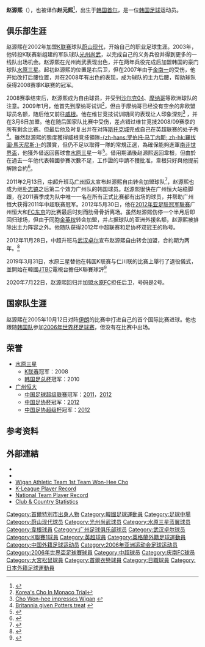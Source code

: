 {{noteTA
|G1=EPL
}}
{{Football player infobox| 
| playername= 赵源熙<br /> {{lang|ko|조원희}}
| image    = [[File:Chowonhee.JPG|220px]]
| fullname = {{lang|ko|조원희}}<br />Cho Won-Hee
| nickname    = 
| height      = {{height|meters=1.77}}
| dateofbirth = {{birth date and age|1983|4|17}}
| cityofbirth = [[首尔|首尔]]
| countryofbirth = {{KOR}}
| clubnumber = 8
| currentclub  = 
| position = 中场
| youthyears = 
| youthclubs = 
| years = 2002<br/>2003-2004<br/>2005-2008<br/>2009-2011<br />2010<br />2011-2012<br />2013-2014<br />2014<br />2014<br />2015-2016<br>2016-2018 <br />2020<br>
| clubs = [[蔚山现代老虎|蔚山现代]]<br/>[[光州尚武不死鸟|光州尚武]]<br/>[[水原三星蓝翼|水原三星蓝翼]]<br/>[[维甘竞技|维甘竞技]]<br />→ [[水原三星蓝翼|水原三星蓝翼]]<br />[[广州恒大|广州恒大]]<br />[[武汉卓尔职业足球俱乐部|武汉卓尔]]<br/>→ [[慶南足球俱樂部|慶南FC]]<br/>[[大宮松鼠|大宮松鼠]]<br/>[[首尔衣恋足球俱乐部|首尔衣恋FC]]<br>[[水原三星蓝翼|水原三星蓝翼]]<br />[[水原FC|水原FC]]
| caps(goals) = {{0}}1 {{0}}(0) <br/> 33 {{0}}(2) <br/> 82 {{0}}(1) <br/>  {{0}}5 {{0}}(0) <br/>  20 {{0}}(1) <br/>47 {{0}}(0)<br/>29 {{0}}(0)<br/>12 {{0}}(0)<br/>{{0}}4 {{0}}(0)<br/>37 {{0}}(5)<br/>37 {{0}}(0)
| nationalyears = 2002-2003<br />2005-2009
| nationalteam = 韩国U20 <br />[[韩国国家足球队|韩国]]
| nationalcaps(goals) = {{0}}9{{0}}(1)<br />36{{0}}(1)
| pcupdate = 
| ntupdate = 
}}
'''赵源熙'''（{{bd|1983年|4月17日|||Cho Won-Hee}}），也被译作'''赵元熙'''<ref name="恒大半场一人如“卧底” 若为冠军赵元熙需努力">{{cite web| url=http://sports.cn.yahoo.com/ypen/20120307/909916.html| title=恒大半场一人如“卧底” 若为冠军赵元熙需努力| accessdate=2013-01-15| deadurl=yes| archiveurl=https://web.archive.org/web/20120718150002/http://sports.cn.yahoo.com/ypen/20120307/909916.html| archivedate=2012-07-18}}</ref>，出生于[[韩国|韩国]][[首尔|首尔]]，是一位[[韩国|韩国]][[足球|足球]]运动员。

==俱乐部生涯==
赵源熙在2002年加盟[[K联赛|K联赛]]球队[[蔚山现代老虎|蔚山现代]]，开始自己的职业足球生涯。2003年，他转投K联赛新组建的军队球队[[光州尚武不死鸟|光州尚武]]，以完成自己的义务兵役并得到更多的一线队出场机会。赵源熙在光州尚武表现出色，并在两年兵役完成后加盟韩国的豪门球队[[水原三星蓝翼|水原三星]]。起初赵源熙的位置是右后卫，但在2007年由于[[金南一|金南一]]的受伤，他开始改打后腰位置，并在2008年有出色的表现，成为球队的主力后腰，帮助球队获得2008赛季K联赛的冠军。

2008赛季结束后，赵源熙成为自由球员，并受到[[沙尔克04|沙尔克04]]、[[摩纳哥足球俱乐部|摩纳哥]]等欧洲球队的注意。2009年1月，他首先到摩纳哥试训<ref>[http://www.wrlsportsnews.com/news/korea-s-cho-in-monaco-trial Korea's Cho In Monaco Trial]{{dead link|date=十月 2017 |bot=InternetArchiveBot }}{{en}}</ref>，但由于摩纳哥已经没有空余的非欧盟球员名额，随后他又前往[[维甘竞技|威根]]。他在维甘竞技试训期间的表现让人印象深刻<ref>[http://www.skysports.com/story/0,19528,11661_4935897,00.html Cho Won-hee impresses Wigan] {{Wayback|url=http://www.skysports.com/story/0,19528,11661_4935897,00.html |date=20160304113755 }}{{en}}</ref> ，并在3月6日加盟。他在随后国家队比赛中受伤，差点错过维甘竞技2008/09赛季的所有剩余比赛。但最后他及时复出并在对阵[[斯托克城足球俱乐部|斯托克城]]完成自己在英超联赛的处子秀<ref>[http://www.skysports.com/football/match_report/0,19764,11065_3005626,00.html Britannia given Potters treat] {{Wayback|url=http://www.skysports.com/football/match_report/0,19764,11065_3005626,00.html |date=20121010014121 }}{{en}}</ref>。雖然赵源熙的態度獲得威根竞技領隊[[罗伯托·马丁内斯|-{zh-hans:罗伯托·马丁内斯; zh-hk:羅拔圖·馬天尼斯;}-]]的讚賞，但仍不足以取得一隊的常規正選，為確保能夠進軍[[2010年世界盃足球賽|南非世界盃]]，他獲外借返回舊球會[[水原三星蓝翼|水原三星]]一年<ref>{{cite news |language=en |url=http://www.skysports.com/story/0,19528,12875_5831760,00.html |title=Cho agrees Korea return |publisher=Sky Sports |date=2010-01-04 |accessdate=2010-01-05}}</ref>。借用期滿後赵源熙返回韋根，但由於在過去一年他代表韓國參賽次數不足，工作證的申請不獲批准，韋根只好與他提前解除合約<ref>{{cite news |language=en |url=http://www.skysports.com/story/0,19528,12875_6753760,00.html |title=Cho leaves Latics |publisher=''Sky Sports'' |date=2011-02-15 |accessdate=2011-02-16 |archive-date=2011-02-18 |archive-url=https://web.archive.org/web/20110218055121/http://www.skysports.com/story/0,19528,12875_6753760,00.html |dead-url=no }}</ref>。

2011年2月13日，[[中超|中超]]升班马[[广州恒大|广州恒大]]宣布赵源熙自由转会加盟球队<ref>{{Cite web |url=http://sports.sina.com.cn/j/2011-02-13/10545448533.shtml |title=恒大官方宣布签强力亚洲外援 前韩国国脚曾踢英超 |access-date=2011-02-13 |archive-date=2017-06-14 |archive-url=https://web.archive.org/web/20170614122347/http://sports.sina.com.cn/j/2011-02-13/10545448533.shtml |dead-url=no }}</ref>，赵源熙也成为继[[朴志镐|朴志镐]]之后第二个效力广州队的韩国球员。赵源熙很快在广州恒大站稳脚跟，在2011赛季成为队中唯一一名在所有正式比赛都有出场的球员，并帮助广州恒大获得2011年中超联赛冠军。2012年5月30日，他在[[2012年亚足联冠军联赛|2012年亚足联冠军联赛]]广州恒大和[[FC东京|FC东京]]的比赛最后时刻而肋骨骨折离场。虽然赵源熙伤停一个半月后即回归球场，但由于同胞[[金英权|金英权]]转会加盟，并占据球队的亚洲外援名额，赵源熙被排除出主力阵容之外。他随队获得2012年中超联赛和足协杯双冠王的称号。

2012年11月28日，中超升班马[[武汉卓尔职业足球俱乐部|武汉卓尔]]宣布赵源熙自由转会加盟，合約期为两年。<ref>{{Cite web |url=http://sports.sohu.com/20121128/n358884770.shtml |title=武汉卓尔宣布恒大名将加盟 两年合约锁定赵源熙 |access-date=2012-11-28 |archive-date=2018-06-22 |archive-url=https://web.archive.org/web/20180622032444/http://sports.sohu.com/20121128/n358884770.shtml |dead-url=no }}</ref>

2019年3月31日，水原三星替他在韩国K联赛与仁川联的比赛上舉行了退役儀式，並開始在韓國[[JTBC|JTBC]]電視台擔任K聯賽球評<ref>{{cite news|language=zh-hans|url=http://sports.163.com/19/0331/22/EBKO5OVV00058780.html|title=前恒大功勋外援正式退役 血拼赛场曾被撞断肋骨|publisher=網易體育|author=滨腾|date=2019-03-31|accessdate=2020-02-16|archive-date=2020-02-15|archive-url=https://web.archive.org/web/20200215173211/http://sports.163.com/19/0331/22/EBKO5OVV00058780.html|dead-url=no}}</ref>

2020年7月22日，赵源熙回归并加盟[[水原FC|水原FC]]担任后卫，号码是2号。

==国家队生涯==
赵源熙在2005年10月12日对阵[[伊朗国家足球队|伊朗]]的比赛中打进自己的首个国际比赛进球。他也跟随[[韩国国家足球队|韩国队]]参加[[2006年世界杯足球赛|2006年世界杯足球赛]]，但没有在比赛中出场。

==荣誉==
* [[水原三星蓝翼|水原三星]]
** [[K联赛|K联赛]]冠军：2008
** [[韩国足总杯|韩国足总杯]]冠军：2010
* [[广州恒大|广州恒大]]
** [[中国足球超级联赛|中国足球超级联赛]]冠军：[[2011年中国足球超级联赛|2011]]，[[2012年中国足球超级联赛|2012]]
** [[中国足协杯|中国足协杯]]冠军：[[2012年中国足协杯|2012]]
** [[中国足协超级杯|中国足协超级杯]]冠军：[[2012年中国足球协会超级杯|2012]]

==参考资料==
{{reflist}}

==外部連結==
*{{soccerbase|id=43865|name=赵源熙}}
* {{FIFA player|197972}}
* [http://www.wiganlatics.co.uk/page/ProfilesDetail/0,,10429~46796,00.html Wigan Athletic  Team  1st Team  Won-Hee Cho]{{Wayback|url=http://www.wiganlatics.co.uk/page/ProfilesDetail/0,,10429~46796,00.html |date=20100110005525 }}
* [https://web.archive.org/web/20080524045219/http://new.kleaguei.com/team/K02/player.aspx?pid=2002040 K-League Player Record] {{ko icon}}
* [http://www.kfa.or.kr/koreateam/fb_amatch_contents.asp?p_unique=20061117121230 National Team Player Record]{{dead link|date=2018年1月 |bot=InternetArchiveBot |fix-attempted=yes }} {{ko icon}}
* [http://www.national-football-teams.com/v2/player.php?id=13578 Club & Country Statistics] {{Wayback|url=http://www.national-football-teams.com/v2/player.php?id=13578 |date=20121021134629 }}

{{start box}}
{{s-sports}}
{{succession box|3=[[武汉卓尔职业足球俱乐部|武汉卓尔职业足球俱乐部]]队长|1=[[梅方|梅方]]|2=[[吴龑|吴-{龑}-]]|4=2013年}}
{{end box}}

{{2006年世界杯足球赛南韩参赛名单}}

{{DEFAULTSORT:Cho Won-Hee}}
[[Category:首爾特別市出身人物|Category:首爾特別市出身人物]]
[[Category:韓國足球運動員|Category:韓國足球運動員]]
[[Category:足球中場|Category:足球中場]]
[[Category:蔚山现代球员|Category:蔚山现代球员]]
[[Category:光州尚武球员|Category:光州尚武球员]]
[[Category:水原三星蓝翼球员|Category:水原三星蓝翼球员]]
[[Category:韋根球員|Category:韋根球員]]
[[Category:广州足球俱乐部球员|Category:广州足球俱乐部球员]]
[[Category:武汉卓尔球员|Category:武汉卓尔球员]]
[[Category:K聯賽1球員|Category:K聯賽1球員]]
[[Category:英超球員|Category:英超球員]]
[[Category:英格蘭外籍足球運動員|Category:英格蘭外籍足球運動員]]
[[Category:中国外籍足球运动员|Category:中国外籍足球运动员]]
[[Category:2006年亚洲运动会足球运动员|Category:2006年亚洲运动会足球运动员]]
[[Category:2006年世界盃足球賽球員|Category:2006年世界盃足球賽球員]]
[[Category:中超球员|Category:中超球员]]
[[Category:庆南FC球员|Category:庆南FC球员]]
[[Category:大宮松鼠球員|Category:大宮松鼠球員]]
[[Category:首爾衣戀球員|Category:首爾衣戀球員]]
[[Category:日職球員|Category:日職球員]]
[[Category:日本外籍足球運動員|Category:日本外籍足球運動員]]